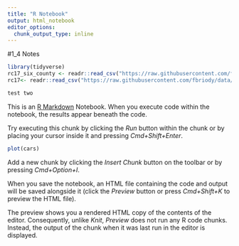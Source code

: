 ```yaml
---
title: "R Notebook"
output: html_notebook
editor_options: 
  chunk_output_type: inline
---
```


#1_4 Notes

```r
library(tidyverse)
rc17_six_county <- readr::read_csv("https://raw.githubusercontent.com/fbriody/data/master/ReportCard2017/rc17_six_county.csv")
rc17<- readr::read_csv("https://raw.githubusercontent.com/fbriody/data/master/ReportCard2017/rc17.csv")
```

```r
test two
```




This is an [R Markdown](http://rmarkdown.rstudio.com) Notebook. When you execute code within the notebook, the results appear beneath the code. 

Try executing this chunk by clicking the *Run* button within the chunk or by placing your cursor inside it and pressing *Cmd+Shift+Enter*. 

```r
plot(cars)
```

Add a new chunk by clicking the *Insert Chunk* button on the toolbar or by pressing *Cmd+Option+I*.

When you save the notebook, an HTML file containing the code and output will be saved alongside it (click the *Preview* button or press *Cmd+Shift+K* to preview the HTML file). 

The preview shows you a rendered HTML copy of the contents of the editor. Consequently, unlike *Knit*, *Preview* does not run any R code chunks. Instead, the output of the chunk when it was last run in the editor is displayed.

